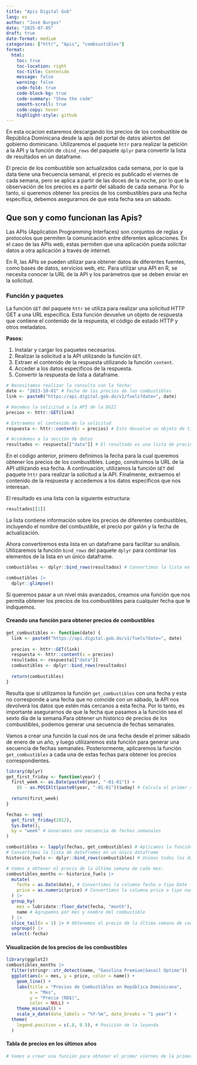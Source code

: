 ```yaml
---
title: "Apis Digital Gob"
lang: es
author: "José Burgos"
date: "2025-07-05"
draft: true
date-format: medium
categories: ["httr", "Apis", "combsustibles"]
format:
  html:
    toc: true
    toc-location: right
    toc-title: Contenido
    message: false
    warning: false
    code-fold: true
    code-block-bg: true
    code-summary: "Show the code"
    smooth-scroll: true
    code-copy: hover
    highlight-style: github
---
```


En esta ocacion estaremos descargando los precios de los combustible de República Dominicana desde la apis del portal de datos abiertos del gobierno dominicano. Utilizaremos el paquete `httr` para realizar la petición a la API y la función de `cbind_rows` del paquete `dplyr` para convertir la lista de resultados en un dataframe.

El precio de los combustible son actualizados cada semana, por lo que la data tiene una frecuencia semanal, el precio es publicado el viernes de cada semana, pero se aplica a partir de las doces de la noche, por lo que la observación de los precios es a partir del sábado de cada semana. Por lo tanto, si queremos obtener los precios de los combustibles para una fecha específica, debemos asegurarnos de que esta fecha sea un sábado.

## Que son y como funcionan las Apis?

Las APIs (Application Programming Interfaces) son conjuntos de reglas y protocolos que permiten la comunicación entre diferentes aplicaciones. En el caso de las APIs web, estas permiten que una aplicación pueda solicitar datos a otra aplicación a través de internet.

En R, las APIs se pueden utilizar para obtener datos de diferentes fuentes, como bases de datos, servicios web, etc. Para utilizar una API en R, se necesita conocer la URL de la API y los parámetros que se deben enviar en la solicitud.

### Función y paquetes

La función `GET` del paquete `httr` se utiliza para realizar una solicitud HTTP GET a una URL específica. Esta función devuelve un objeto de respuesta que contiene el contenido de la respuesta, el código de estado HTTP y otros metadatos.

**Pasos:**

1.  Instalar y cargar los paquetes necesarios.
2.  Realizar la solicitud a la API utilizando la función `GET`.
3.  Extraer el contenido de la respuesta utilizando la función `content`.
4.  Acceder a los datos específicos de la respuesta.
5.  Convertir la respuesta de lista a dataframe.

```r
# Necesitamos realizar la consulta con la fecha:
date <- "2023-10-01" # Fecha de los precios de los combustibles
link <- paste0("https://api.digital.gob.do/v1/fuels?date=", date)

# Hacemos la solicitud a la API de la DGII
precios <- httr::GET(link)

# Extraemos el contenido de la solicitud
respuesta <- httr::content(x = precios) # Esto devuelve un objeto de tipo lista

# Accedemos a la sección de datos
resultados <- respuesta[["data"]] # El resultado es una lista de precios de combustibles
```

En el código anterior, primero definimos la fecha para la cual queremos obtener los precios de los combustibles. Luego, construimos la URL de la API utilizando esa fecha. A continuación, utilizamos la función `GET` del paquete `httr` para realizar la solicitud a la API. Finalmente, extraemos el contenido de la respuesta y accedemos a los datos específicos que nos interesan.

El resultado es una lista con la siguiente estructura:

```r
resultados[[1]]
```

La lista contiene información sobre los precios de diferentes combustibles, incluyendo el nombre del combustible, el precio por galón y la fecha de actualización.

Ahora convertiremos esta lista en un dataframe para facilitar su análisis. Utilizaremos la función `bind_rows` del paquete `dplyr` para combinar los elementos de la lista en un único dataframe.

```r
combustibles <- dplyr::bind_rows(resultados) # Convertimos la lista en un dataframe

combustibles |> 
  dplyr::glimpse()
```

Si queremos pasar a un nivel más avanzados, creamos una función que nos permita obtener los precios de los combustibles para cualquier fecha que le indiquemos.

#### Creando una función para obtener precios de combustibles

```r
get_combustibles <- function(date) {
  link <- paste0("https://api.digital.gob.do/v1/fuels?date=", date)
  
  precios <- httr::GET(link)
  respuesta <- httr::content(x = precios)
  resultados <- respuesta[["data"]]
  combustibles <- dplyr::bind_rows(resultados)
  
  return(combustibles)
}
```

Resulta que si utilizamos la función `get_combustibles` con una fecha y esta no corresponde a una fecha que no coincide con un sábado, la API nos devolverá los datos que estén más cercanos a esta fecha. Por lo tanto, es importante asegurarnos de que la fecha que pasamos a la función sea el sexto día de la semana.Para obtener un histórico de precios de los combustibles, podemos generar una secuencia de fechas semanales.

Vamos a crear una función la cual nos de una fecha desde el primer sábado de enero de un año, y luego utilizaremos esta función para generar una secuencia de fechas semanales. Posteriormente, aplicaremos la función `get_combustibles` a cada una de estas fechas para obtener los precios correspondientes.

```r
library(dplyr)
get_first_friday <- function(year) {
  first_week <- as.Date(paste0(year, "-01-01")) + 
    (6 - as.POSIXlt(paste0(year, "-01-01"))$wday) # Calcula el primer sabado de enero
  
  return(first_week)
}

fechas <- seq(
  get_first_friday(2012), 
  Sys.Date(), 
  by = "week" # Generamos una secuencia de fechas semanales
) 

combustibles <- lapply(fechas, get_combustibles) # Aplicamos la función a cada fecha
# Convertimos la lista de dataframes en un único dataframe
historico_fuels <- dplyr::bind_rows(combustibles) # Unimos todos los dataframes en uno solo

# Vamos a obtener el precio de la última semana de cada mes:
combustibles_months <- historico_fuels |>
  mutate(
    fecha = as.Date(date), # Convertimos la columna fecha a tipo Date
    price = as.numeric(price) # Convertimos la columna price a tipo numérico
  ) |> 
  group_by(
    mes = lubridate::floor_date(fecha, "month"),
    name # Agrupamos por mes y nombre del combustible
  ) |> 
  slice_tail(n = 1) |> # Obtenemos el precio de la última semana de cada mes
  ungroup() |> 
  select(-fecha)
```

#### Visualización de los precios de los combustibles

```r
library(ggplot2)
combustibles_months |> 
  filter(stringr::str_detect(name, "Gasolina Premium|Gasoil Optimo")) |>
  ggplot(aes(x = mes, y = price, color = name)) +
    geom_line() +
    labs(title = "Precios de Combustibles en República Dominicana",
         x = "Mes",
         y = "Precio (RD$)",
         color = NULL) +
    theme_minimal() +
    scale_x_date(date_labels = "%Y-%m", date_breaks = "1 year") +
  theme(
    legend.position = c(.8, 0.5), # Posición de la leyenda
  )

```

#### Tabla de precios en los últimos años

```r
# Vamos a crear una función para obtener el primer viernes de la primera semana de enero de un año






```
